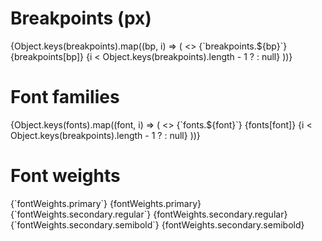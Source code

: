 
<Analytics />

<Meta title="Web UI / Helpers / Tokens" />

# Breakpoints (px)

<Flex direction="column" gap={1} width={400}>
  {Object.keys(breakpoints).map((bp, i) => (
    <>
      <Flex justify="space-between">
        <Text variant="body" component="span">
          {`breakpoints.${bp}`}
        </Text>
        <Text variant="body" component="span">
          {breakpoints[bp]}
        </Text>
      </Flex>
      {i < Object.keys(breakpoints).length - 1 ? <Divider /> : null}
    </>
  ))}
</Flex>

# Font families

<Flex direction="column" gap={1} width={400}>
  {Object.keys(fonts).map((font, i) => (
    <>
      <Flex justify="space-between">
        <Text variant="body" component="span">
          {`fonts.${font}`}
        </Text>
        <Text variant="body" component="span">
          {fonts[font]}
        </Text>
      </Flex>
      {i < Object.keys(breakpoints).length - 1 ? <Divider /> : null}
    </>
  ))}
</Flex>

# Font weights

<Flex direction="column" gap={1} width={400}>
  <Flex justify="space-between" align="center">
    <Text variant="body" component="span">
      {`fontWeights.primary`}
    </Text>
    <Text variant="body" component="span">
      {fontWeights.primary}
    </Text>
  </Flex>
  <Divider />
  <Flex justify="space-between" align="center">
    <Text variant="body" component="span">
      {`fontWeights.secondary.regular`}
    </Text>
    <Text variant="body" component="span">
      {fontWeights.secondary.regular}
    </Text>
  </Flex>
  <Divider />
  <Flex justifyContent="space-between" alignItems="center">
    <Text variant="body" component="span">
      {`fontWeights.secondary.semibold`}
    </Text>
    <Text variant="body" component="span">
      {fontWeights.secondary.semibold}
    </Text>
  </Flex>
</Flex>
